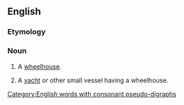==English==

===Etymology===
{{compound|en|pilot|house}}

===Noun===
{{en-noun}}

# {{lb|en|nautical}} A [[wheelhouse]].
# A [[yacht]] or other small vessel having a wheelhouse.

[[Category:English words with consonant pseudo-digraphs]]